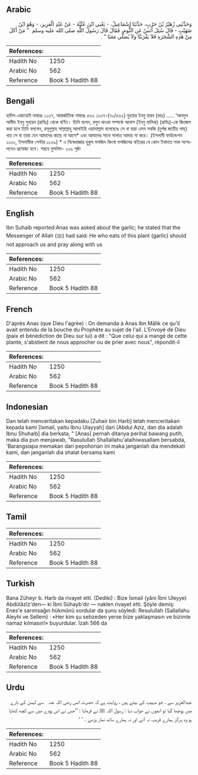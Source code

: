 ## Arabic


<div dir="rtl" lang="ar" style={{fontSize:'larger',backgroundColor:'#f8f9fa',padding:20}}>
وَحَدَّثَنِي زُهَيْرُ بْنُ حَرْبٍ، حَدَّثَنَا إِسْمَاعِيلُ، - يَعْنِي ابْنَ عُلَيَّةَ - عَنْ عَبْدِ الْعَزِيزِ، - وَهُوَ ابْنُ صُهَيْبٍ - قَالَ سُئِلَ أَنَسٌ عَنِ الثُّومِ، فَقَالَ قَالَ رَسُولُ اللَّهِ صلى الله عليه وسلم ‏ "‏ مَنْ أَكَلَ مِنْ هَذِهِ الشَّجَرَةِ فَلاَ يَقْرَبَنَّا وَلاَ يُصَلِّي مَعَنَا ‏"‏ ‏.‏
</div>
<div style={{backgroundColor:'#f8f9fa',padding:20, marginBottom: 10}}><table> <thead> <tr> <th>References:</th> <th></th> </tr> </thead> <tbody><tr><td>Hadith No</td><td>1250</td></tr><tr><td>Arabic No</td><td>562</td></tr><tr><td>Reference</td><td>Book 5 Hadith 88</td></tr></tbody></table></div>

## Bengali


<div dir="ltr" lang="bn" style={{fontSize:'larger',backgroundColor:'#f8f9fa',padding:20}}>
হাদিস একাডেমি নাম্বারঃ ১১৩৭, আন্তর্জাতিক নাম্বারঃ ৫৬২ ১১৩৭-(৭০/৫৬২) যুহায়র ইবনু হারব (রহঃ) ..... 'আবদুল আযীয ইবনু সুহায়ব (রাযিঃ) থেকে বর্ণিত। তিনি বলেন, রসুন খাওয়া সম্পর্কে আনাস (ইবনু মালিক) (রাযিঃ)-কে জিজ্ঞেস করা হলে তিনি বললেন, রসূলুল্লাহ সাল্লাল্লাহু আলাইহি ওয়াসাল্লাম বলেছেনঃ সে বা যারা এসব সবজি (দুর্গন্ধ জাতীয় গাছ) খায় সে বা তারা যেন আমাদের কাছে না আসে* এবং আমাদের সাথে সালাত আদায় না করে। (ইসলামী ফাউন্ডেশন ১১৩০, ইসলামীক সেন্টার ১১৩৯) * এ নিষেধাজ্ঞার হুকুম মসজিদ কিংবা মসজিদের বাইরের যে কোন ইবাদাত সভা সম্মেলনেও প্রযোজ্য হবে। শরহে মুসলিম- ২০৯ পৃষ্ঠা
</div>
<div style={{backgroundColor:'#f8f9fa',padding:20, marginBottom: 10}}><table> <thead> <tr> <th>References:</th> <th></th> </tr> </thead> <tbody><tr><td>Hadith No</td><td>1250</td></tr><tr><td>Arabic No</td><td>562</td></tr><tr><td>Reference</td><td>Book 5 Hadith 88</td></tr></tbody></table></div>

## English


<div dir="ltr" lang="en" style={{fontSize:'larger',backgroundColor:'#f8f9fa',padding:20}}>
Ibn Suhaib reported:Anas was asked about the garlic; he stated that the Messenger of Allah (ﷺ) had said: He who eats of this plant (garlic) should not approach us and pray along with us
</div>
<div style={{backgroundColor:'#f8f9fa',padding:20, marginBottom: 10}}><table> <thead> <tr> <th>References:</th> <th></th> </tr> </thead> <tbody><tr><td>Hadith No</td><td>1250</td></tr><tr><td>Arabic No</td><td>562</td></tr><tr><td>Reference</td><td>Book 5 Hadith 88</td></tr></tbody></table></div>

## French


<div dir="ltr" lang="fr" style={{fontSize:'larger',backgroundColor:'#f8f9fa',padding:20}}>
D'après Anas (que Dieu l'agrée) : On demanda à Anas Ibn Mâlik ce qu'il avait entendu de la bouche du Prophète au sujet de l'ail. L'Envoyé de Dieu (paix et bénédiction de Dieu sur lui) a dit : "Que celui qui a mangé de cette plante, s'abstient de nous approcher ou de prier avec nous", répondit-il
</div>
<div style={{backgroundColor:'#f8f9fa',padding:20, marginBottom: 10}}><table> <thead> <tr> <th>References:</th> <th></th> </tr> </thead> <tbody><tr><td>Hadith No</td><td>1250</td></tr><tr><td>Arabic No</td><td>562</td></tr><tr><td>Reference</td><td>Book 5 Hadith 88</td></tr></tbody></table></div>

## Indonesian


<div dir="ltr" lang="id" style={{fontSize:'larger',backgroundColor:'#f8f9fa',padding:20}}>
Dan telah menceritakan kepadaku [Zuhair bin Harb] telah menceritakan kepada kami [Ismail, yaitu Ibnu Ulayyah] dari [Abdul Aziz, dan dia adalah Ibnu Shuhaib] dia berkata, " [Anas] pernah ditanya perihal bawang putih, maka dia pun menjawab, "Rasulullah Shallallahu'alaihiwasallam bersabda, 'Barangsiapa memakan dari pepohonan ini maka janganlah dia mendekati kami, dan janganlah dia shalat bersama kami
</div>
<div style={{backgroundColor:'#f8f9fa',padding:20, marginBottom: 10}}><table> <thead> <tr> <th>References:</th> <th></th> </tr> </thead> <tbody><tr><td>Hadith No</td><td>1250</td></tr><tr><td>Arabic No</td><td>562</td></tr><tr><td>Reference</td><td>Book 5 Hadith 88</td></tr></tbody></table></div>

## Tamil


<div dir="ltr" lang="ta" style={{fontSize:'larger',backgroundColor:'#f8f9fa',padding:20}}>

</div>
<div style={{backgroundColor:'#f8f9fa',padding:20, marginBottom: 10}}><table> <thead> <tr> <th>References:</th> <th></th> </tr> </thead> <tbody><tr><td>Hadith No</td><td>1250</td></tr><tr><td>Arabic No</td><td>562</td></tr><tr><td>Reference</td><td>Book 5 Hadith 88</td></tr></tbody></table></div>

## Turkish


<div dir="ltr" lang="tr" style={{fontSize:'larger',backgroundColor:'#f8f9fa',padding:20}}>
Bana Züheyr b. Harb da rivayet etti. (Dediki) : Bize İsmail (yâni İbni Uleyye) Abdûlâzîz'den— ki İbni Sühayb'dır — naklen rivayet etti. Şöyle demiş: Enes'e sarımsağın hükmünü sordular da şunu söyledi: Resulullah (Sallallahu Aleyhi ve Sellem) : «Her kim şu sebzeden yerse bize yaklaşmasın ve bizimle namaz kılmasın!» buyurdular. İzah 566 da
</div>
<div style={{backgroundColor:'#f8f9fa',padding:20, marginBottom: 10}}><table> <thead> <tr> <th>References:</th> <th></th> </tr> </thead> <tbody><tr><td>Hadith No</td><td>1250</td></tr><tr><td>Arabic No</td><td>562</td></tr><tr><td>Reference</td><td>Book 5 Hadith 88</td></tr></tbody></table></div>

## Urdu


<div dir="rtl" lang="ur" style={{fontSize:'larger',backgroundColor:'#f8f9fa',padding:20}}>
عبدالعزیز سے ، جو صہیب کے بیٹے ہیں ، روایت ہے کہ حضرت انس ‌رضی ‌اللہ ‌عنہ ‌ ‌ سے لہسن کے بارے میں پوچھا گیا تو انھوں نے جواب دیا : رسول اللہ ﷺ نے فرمایا : ’’جس نے اس پودے میں سے کچھ کھایا ہو وہ ہرگز ہمارے قریب نہ آئے اور نہ ہمارے ساتھ نماز پڑھے ۔ ‘ ‘
</div>
<div style={{backgroundColor:'#f8f9fa',padding:20, marginBottom: 10}}><table> <thead> <tr> <th>References:</th> <th></th> </tr> </thead> <tbody><tr><td>Hadith No</td><td>1250</td></tr><tr><td>Arabic No</td><td>562</td></tr><tr><td>Reference</td><td>Book 5 Hadith 88</td></tr></tbody></table></div>